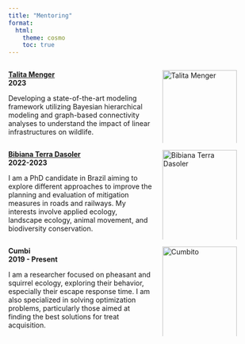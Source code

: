 ```yaml
---
title: "Mentoring"
format:
  html:
    theme: cosmo
    toc: true
---
```


::: {.columns}
:::: {.column width="60%"}
[**Talita Menger**](https://www.researchgate.net/profile/Talita-Menger)  
**2023**  

Developing a state-of-the-art modeling framework utilizing Bayesian hierarchical modeling and graph-based connectivity analyses to understand the impact of linear infrastructures on wildlife.
::::

:::: {.column width="40%"}
<img src="Tali.png" alt="Talita Menger" style="width:100%; max-width:150px;">
::::
:::


::: {.columns}
:::: {.column width="60%"}
**[Bibiana Terra Dasoler](https://scholar.google.com.br/citations?user=MjogPDwAAAAJ&hl=pt-BR)**  
**2022-2023**  

I am a PhD candidate in Brazil aiming to explore different approaches to improve the planning and evaluation of mitigation measures in roads and railways. My interests involve applied ecology, landscape ecology, animal movement, and biodiversity conservation.
::::

:::: {.column width="40%"}
<img src="Bibs.png" alt="Bibiana Terra Dasoler" style="width:100%; max-width:150px;">
::::
:::


::: {.columns}
:::: {.column width="60%"}
**Cumbi**  
**2019 - Present**  

I am a researcher focused on pheasant and squirrel ecology, exploring their behavior, especially their escape response time. I am also specialized in solving optimization problems, particularly those aimed at finding the best solutions for treat acquisition.
::::

:::: {.column width="40%"}
<img src="Cumbi.png" alt="Cumbito" style="width:100%; max-width:150px;">
::::
:::
